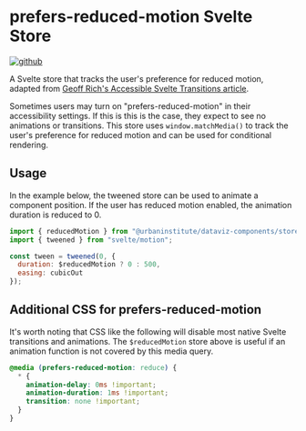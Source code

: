 
<Meta title="stores/reducedMotion" />

# prefers-reduced-motion Svelte Store

[![github](https://badgen.net/badge/icon/GitHub?icon=github&label)](https://github.com/UrbanInstitute/dataviz-components/blob/main/src/lib/stores/reducedMotion.js)

A Svelte store that tracks the user's preference for reduced motion, adapted from [Geoff Rich's Accessible Svelte Transitions article](https://geoffrich.net/posts/accessible-svelte-transitions/).

Sometimes users may turn on "prefers-reduced-motion" in their accessibility settings. If this is this is the case, they expect to see no animations or transitions. This store uses `window.matchMedia()` to track the user's preference for reduced motion and can be used for conditional rendering.

## Usage

In the example below, the tweened store can be used to animate a component position. If the user has reduced motion enabled, the animation duration is reduced to 0.

```js
import { reducedMotion } from "@urbaninstitute/dataviz-components/stores";
import { tweened } from "svelte/motion";

const tween = tweened(0, {
  duration: $reducedMotion ? 0 : 500,
  easing: cubicOut
});
```

## Additional CSS for prefers-reduced-motion

It's worth noting that CSS like the following will disable most native Svelte transitions and animations. The `$reducedMotion` store above is useful if an animation function is not covered by this media query.

```css
@media (prefers-reduced-motion: reduce) {
  * {
    animation-delay: 0ms !important;
    animation-duration: 1ms !important;
    transition: none !important;
  }
}
```
